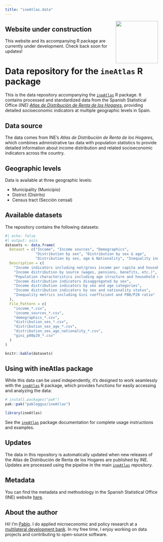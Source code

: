 ```yaml
---
title: "ineAtlas.data"
---
```


<img src="icon/logo_data.png" style="float: right; height: 139px; margin-left: 20px;">

::: {.callout-warning}
## Website under construction

This website and its accompanying R package are currently under development. Check back soon for updates!
:::

# Data repository for the `ineAtlas` R package

This is the data repository accompanying the [`ineAtlas`](https://github.com/pablogguz/ineAtlas) R package. It contains processed and standardized data from the Spanish Statistical Office _(INE)_ [_Atlas de Distribución de Renta de los Hogares_](https://www.ine.es/dyngs/INEbase/es/operacion.htm?c=Estadistica_C&cid=1254736177088&menu=ultiDatos&idp=1254735976608), providing detailed socioeconomic indicators at multiple geographic levels in Spain.

## Data source

The data comes from INE's _Atlas de Distribución de Renta de los Hogares_, which combines administrative tax data with population statistics to provide detailed information about income distribution and related socioeconomic indicators across the country.

## Geographic levels

Data is available at three geographic levels:

- Municipality (Municipio)
- District (Distrito)
- Census tract (Sección censal)

## Available datasets

The repository contains the following datasets:

```r
#| echo: false
#| output: asis
datasets <- data.frame(
  Dataset = c("Income", "Income sources", "Demographics", 
              "Distribution by sex", "Distribution by sex & age",
              "Distribution by sex, age & Nationality", "Inequality indicators"),
  Description = c(
    "Income indicators including net/gross income per capita and household income",
    "Income distribution by source (wages, pensions, benefits, etc.)",
    "Population characteristics including age structure and household composition",
    "Income distribution indicators disaggregated by sex",
    "Income distribution indicators by sex and age categories",
    "Income distribution indicators by sex and nationality status",
    "Inequality metrics including Gini coefficient and P80/P20 ratio"
  ),
  File_Pattern = c(
    "income_*.csv",
    "income_sources_*.csv",
    "demographics_*.csv",
    "distribution_sex_*.csv",
    "distribution_sex_age_*.csv",
    "distribution_sex_age_nationality_*.csv",
    "gini_p80p20_*.csv"
  )
)

knitr::kable(datasets)
```

## Using with ineAtlas package

While this data can be used independently, it's designed to work seamlessly with the [`ineAtlas`](https://github.com/pablogguz/ineAtlas) R package, which provides functions for easily accessing and analyzing the data:

```r
# install.packages("pak")
pak::pak("pablogguz/ineAtlas")

library(ineAtlas)
```

See the [`ineAtlas`](https://github.com/pablogguz/ineAtlas) package documentation for complete usage instructions and examples.

## Updates

The data in this repository is automatically updated when new releases of the Atlas de Distribución de Renta de los Hogares are published by INE. Updates are processed using the pipeline in the main [`ineAtlas`](https://github.com/pablogguz/ineAtlas) repository.

## Metadata 

You can find the metadata and methodology in the Spanish Statistical Office (INE) website [here](https://www.ine.es/dyngs/INEbase/es/operacion.htm?c=Estadistica_C&cid=1254736177088&menu=metodologia&idp=1254735976608).

## About the author

Hi! I'm [Pablo](https://pablogguz.github.io/). I do applied microeconomic and policy research at a [multilateral development bank](https://www.ebrd.com/sites/Satellite?c=Content&cid=1395317980748&d=&pagename=EBRD%2FContent%2FContentLayout). In my free time, I enjoy working on data projects and contributing to open-source software.